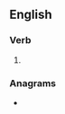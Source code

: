 ==English==

===Verb===
{{head|en|verb form}}

# {{en-third-person singular of|spite}}

===Anagrams===
* {{anagrams|en|a=eipsst|IP sets|pistes|spiest|stipes}}